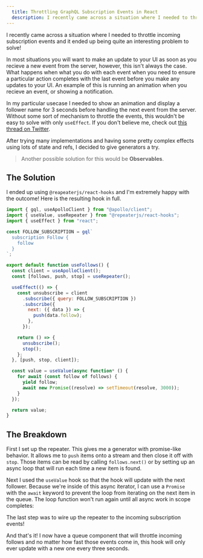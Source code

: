 ```yaml
---
  title: Throttling GraphQL Subscription Events in React
  description: I recently came across a situation where I needed to throttle incoming subscription events and it ended up being quite an interesting problem to solve!
---
```


I recently came across a situation where I needed to throttle incoming subscription events and it ended up being quite an interesting problem to solve!

In most situations you will want to make an update to your UI as soon as you recieve a new event from the server, however, this isn't always the case. What happens when what you do with each event when you need to ensure a particular action completes with the last event before you make any updates to your UI. An example of this is running an animation when you recieve an event, or showing a notification.

In my particular usecase I needed to show an animation and display a follower name for 3 seconds before handling the next event from the server. Without some sort of mechanism to throttle the events, this wouldn't be easy to solve with only `useEffect`. If you don't believe me, check out [this thread on Twitter](https://twitter.com/i/status/1259217403927388160).

After trying many implementations and having some pretty complex effects using lots of state and refs, I decided to give generators a try.

> Another possible solution for this would be **Observables**.

## The Solution

I ended up using `@reapeaterjs/react-hooks` and I'm extremely happy with the outcome! Here is the resulting hook in full.

```js
import { gql, useApolloClient } from "@apollo/client";
import { useValue, useRepeater } from "@repeaterjs/react-hooks";
import { useEffect } from "react";

const FOLLOW_SUBSCRIPTION = gql`
  subscription Follow {
    follow
  }
`;

export default function useFollows() {
  const client = useApolloClient();
  const [follows, push, stop] = useRepeater();

  useEffect(() => {
    const unsubscribe = client
      .subscribe({ query: FOLLOW_SUBSCRIPTION })
      .subscribe({
        next: ({ data }) => {
          push(data.follow);
        },
      });

    return () => {
      unsubscribe();
      stop();
    };
  }, [push, stop, client]);

  const value = useValue(async function* () {
    for await (const follow of follows) {
      yield follow;
      await new Promise((resolve) => setTimeout(resolve, 3000));
    }
  });

  return value;
}
```

## The Breakdown

First I set up the repeater. This gives me a generator with promise-like behavior. It allows me to `push` items onto a stream and then close it off with `stop`. Those items can be read by calling `follows.next()` or by setting up an async loop that will run each time a new item is found.

Next I used the `useValue` hook so that the hook will update with the next follower. Because we're inside of this async iterator, I can use a `Promise` with the `await` keyword to prevent the loop from iterating on the next item in the queue. The loop function won't run again until all async work in scope completes:

The last step was to wire up the repeater to the incoming subscription events!

And that's it! I now have a queue component that will throttle incoming follows and no matter how fast those events come in, this hook will only ever update with a new one every three seconds.
